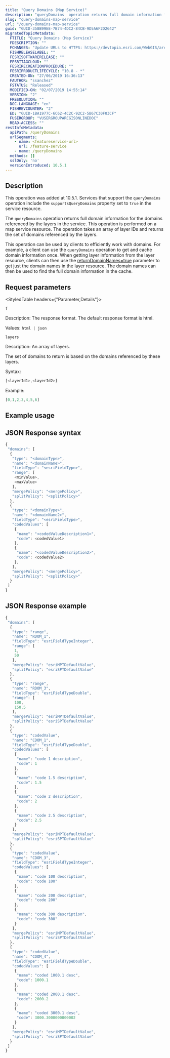 ```yaml
---
title: "Query Domains (Map Service)"
description: "queryDomains  operation returns full domain information for the domains referenced by the layers in the service."
slug: "query-domains-map-service"
url: "/query-domains-map-service"
guid: "GUID-358B99EE-7B74-4DC2-84CB-9D5A6F2D2642"
migratedTopicMetadata:
  FTITLE: "Query Domains (Map Service)"
  FDESCRIPTION: ""
  FCHANGES: "Update URLs to HTTPS: https://devtopia.esri.com/WebGIS/arcgis-rest-api-documentation/issues/181"
  FISHRELEASELABEL: ""
  FESRISOFTWARERELEASE: ""
  FESRITAGCLOUD: ""
  FESRIRECREATIONPROCEDURE: ""
  FESRIPRODUCTLIFECYCLE: "10.8 - *"
  CREATED-ON: "27/06/2019 16:36:13"
  FAUTHOR: "ssanchez"
  FSTATUS: "Released"
  MODIFIED-ON: "02/07/2019 14:55:14"
  VERSION: "2"
  FRESOLUTION: ""
  DOC-LANGUAGE: "en"
  FISHREVCOUNTER: "2"
  ED: "GUID-1BA1977C-6C62-4C2C-92C2-5B67C30F03CF"
  FUSERGROUP: "VUSERGROUPARCGISONLINEDOC"
  READ-ACCESS: ""
restInfoMetadata:
  apiPath: /queryDomains
  urlSegments:
    - name: <featureservice-url>
      url: /feature-service
    - name: /queryDomains
  methods: []
  sslOnly: 'no'
  versionIntroduced: 10.5.1
---
```


## Description

This operation was added at 10.5.1. Services that support the `queryDomains`  operation include the `supportsQueryDomains`  property set to `true`  in the service resource.

The `queryDomains`  operation returns full domain information for the domains referenced by the layers in the service. This operation is performed on a map service resource. The operation takes an array of layer IDs and returns the set of domains referenced by the layers.

This operation can be used by clients to efficiently work with domains. For example, a client can use the `queryDomains`  operation to get and cache domain information once. When getting layer information from the layer resource, clients can then use the [returnDomainNames=true](/layer-table) parameter to get just the domain names in the layer resource. The domain names can then be used to find the full domain information in the cache.

##  Request parameters 

<StyledTable headers={"Parameter,Details"}>

<StyledTableRow>

<StyledTableCell cellStyle="markdown">

`f` 

</StyledTableCell>

<StyledTableCell cellStyle="markdown">

Description: The response format. The default response format is html.

Values: `html | json` 

</StyledTableCell>

</StyledTableRow>

<StyledTableRow>

<StyledTableCell cellStyle="markdown">

`layers` 

</StyledTableCell>

<StyledTableCell cellStyle="markdown">

Description: An array of layers.

The set of domains to return is based on the domains referenced by these layers.

Syntax:

```javascript
[<layerId1>,<layerId2>]
```

 

Example:

```javascript
[0,1,2,3,4,5,6] 

```

 

</StyledTableCell>

</StyledTableRow>

</StyledTable>

## Example usage

## JSON Response syntax

```javascript
{
 "domains": [
  {
   "type": "<domainType>",
   "name": "<domainName>",
   "fieldType": "<esriFieldType>",
   "range": [
    <minValue>,
    <maxValue>
   ],
   "mergePolicy": "<mergePolicy>",
   "splitPolicy": "<splitPolicy>"
  },
  {
   "type": "<domainType>",
   "name": "<domainName2>",
   "fieldType": "<esriFieldType>",
   "codedValues": [
    {
     "name": "<codedValueDescription1>",
     "code": <codedValue1>
    },
    {
     "name": "<codedValueDescription2>",
     "code": <codedValue2>
    },
   ],
   "mergePolicy": "<mergePolicy>",
   "splitPolicy": "<splitPolicy>"
  }
 ]
}
```

 

## JSON Response example

```javascript
{
 "domains": [
  {
   "type": "range",
   "name": "RDOM_1",
   "fieldType": "esriFieldTypeInteger",
   "range": [
    1,
    50
   ],
   "mergePolicy": "esriMPTDefaultValue",
   "splitPolicy": "esriSPTDefaultValue"
  },
  {
   "type": "range",
   "name": "RDOM_3",
   "fieldType": "esriFieldTypeDouble",
   "range": [
    100,
    150.5
   ],
   "mergePolicy": "esriMPTDefaultValue",
   "splitPolicy": "esriSPTDefaultValue"
  },
  {
   "type": "codedValue",
   "name": "CDOM_1",
   "fieldType": "esriFieldTypeDouble",
   "codedValues": [
    {
     "name": "code 1 description",
     "code": 1
    },
    {
     "name": "code 1.5 description",
     "code": 1.5
    },
    {
     "name": "code 2 description",
     "code": 2
    },
    {
     "name": "code 2.5 description",
     "code": 2.5
    }
   ],
   "mergePolicy": "esriMPTDefaultValue",
   "splitPolicy": "esriSPTDefaultValue"
  },
  {
   "type": "codedValue",
   "name": "CDOM_3",
   "fieldType": "esriFieldTypeInteger",
   "codedValues": [
    {
     "name": "code 100 description",
     "code": "code 100"
    },
    {
     "name": "code 200 description",
     "code": "code 200"
    },
    {
     "name": "code 300 description",
     "code": "code 300"
    }
   ],
   "mergePolicy": "esriMPTDefaultValue",
   "splitPolicy": "esriSPTDefaultValue"
  },
  {
   "type": "codedValue",
   "name": "CDOM_4",
   "fieldType": "esriFieldTypeDouble",
   "codedValues": [
    {
     "name": "coded 1000.1 desc",
     "code": 1000.1
    },
    {
     "name": "coded 2000.1 desc",
     "code": 2000.2
    },
    {
     "name": "coded 3000.1 desc",
     "code": 3000.3000000000002
    }
   ],
   "mergePolicy": "esriMPTDefaultValue",
   "splitPolicy": "esriSPTDefaultValue"
  }
 ]
}
```

 
